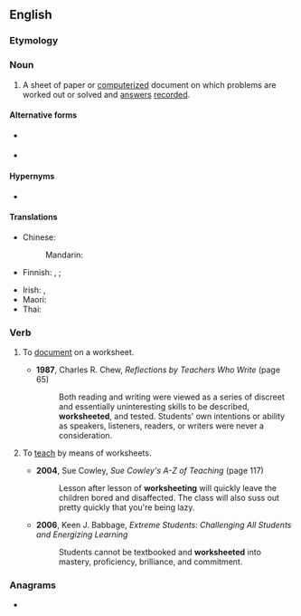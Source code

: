 ==English==

===Etymology===
{{compound|en|work|sheet}}

===Noun===
{{en-noun}}

# A sheet of paper or [[computerized]] document on which problems are worked out or solved and [[answer]]s [[record]]ed.

====Alternative forms====
* {{l|en|wkst}} {{q|abbreviation}}
* {{l|en|wksht}} {{q|abbreviation}}

====Hypernyms====
* {{l|en|sheet}}

====Translations====
{{trans-top|sheet on which problems are worked out}}
* Chinese:
*: Mandarin: {{t+|cmn|工作表|tr=gōngzuòbiǎo|sc=Hans}}
* Finnish: {{t|fi|tehtäväpaperi}}, {{t|fi|tehtävämoniste}} {{qualifier|paper}}; {{t|fi|tehtäväsivu}} {{qualifier|on computer}}
{{trans-mid}}
* Irish: {{t|ga|bileog oibre|f}}, {{t|ga|bileog shaothair|f}}
* Maori: {{t|mi|raumahi }}
* Thai: {{t|th|ตารางทำการ}}
{{trans-bottom}}

===Verb===
{{en-verb}}

# {{lb|en|transitive}} To [[document]] on a worksheet.
#* '''1987''', Charles R. Chew, ''Reflections by Teachers Who Write'' (page 65)
#*: Both reading and writing were viewed as a series of discreet and essentially uninteresting skills to be described, '''worksheeted''', and tested. Students' own intentions or ability as speakers, listeners, readers, or writers were never a consideration.
# {{lb|en|ambitransitive}} To [[teach]] by means of worksheets.
#* '''2004''', Sue Cowley, ''Sue Cowley's A-Z of Teaching'' (page 117)
#*: Lesson after lesson of '''worksheeting''' will quickly leave the children bored and disaffected. The class will also suss out pretty quickly that you're being lazy.
#* '''2006''', Keen J. Babbage, ''Extreme Students: Challenging All Students and Energizing Learning''
#*: Students cannot be textbooked and '''worksheeted''' into mastery, proficiency, brilliance, and commitment.

===Anagrams===
* {{anagrams|en|a=eehkorstw|sheetwork}}